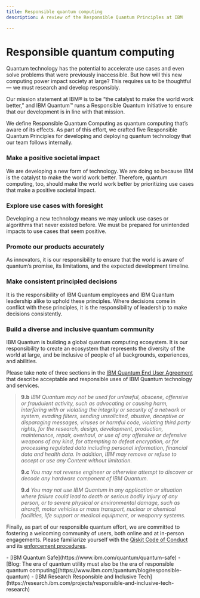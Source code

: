 ```yaml
---
title: Responsible quantum computing
description: A review of the Responsible Quantum Principles at IBM

---
```


# Responsible quantum computing

Quantum technology has the potential to accelerate use cases and even solve problems that were previously inaccessible. But how will this new computing power impact society at large? This requires us to be thoughtful — we must research and develop responsibly. 

Our mission statement at IBM&reg; is to be “the catalyst to make the world work better,” and IBM Quantum&trade; runs a Responsible Quantum Initiative to ensure that our development is in line with that mission. 

We define Responsible Quantum Computing as quantum computing that’s aware of its effects. As part of this effort, we crafted five Responsible Quantum Principles for developing and deploying quantum technology that our team follows internally. 

### Make a positive societal impact

We are developing a new form of technology. We are doing so because IBM is the catalyst to make the world work better. Therefore, quantum computing, too, should make the world work better by prioritizing use cases that make a positive societal impact.

### Explore use cases with foresight

Developing a new technology means we may unlock use cases or algorithms that never existed before. We must be prepared for unintended impacts to use cases that seem positive.

### Promote our products accurately

As innovators, it is our responsibility to ensure that the world is aware of quantum’s promise, its limitations, and the expected development timeline.

### Make consistent principled decisions

It is the responsibility of IBM Quantum employees and IBM Quantum leadership alike to uphold these principles. Where decisions come in conflict with these principles, it is the responsibility of leadership to make decisions consistently.

### Build a diverse and inclusive quantum community

IBM Quantum is building a global quantum computing ecosystem. It is our responsibility to create an ecosystem that represents the diversity of the world at large, and be inclusive of people of all backgrounds, experiences, and abilities.

Please take note of three sections in the [IBM Quantum End User Agreement](https://quantum.ibm.com/terms) that describe acceptable and responsible uses of IBM Quantum technology and services. 

> **9.b** *IBM Quantum may not be used for unlawful, obscene, offensive or fraudulent activity, such as advocating or causing harm, interfering with or violating the integrity or security of a network or system, evading filters, sending unsolicited, abusive, deceptive or disparaging messages, viruses or harmful code, violating third party rights, for the research, design, development, production, maintenance, repair, overhaul, or use of any offensive or defensive weapons of any kind, for attempting to defeat encryption, or for processing regulated data including personal information, financial data and health data. In addition, IBM may remove or refuse to accept or use any Content without limitation.*
>
> **9.c** *You may not reverse engineer or otherwise attempt to discover or decode any hardware component of IBM Quantum.*
>
> **9.d** *You may not use IBM Quantum in any application or situation where failure could lead to death or serious bodily injury of any person, or to severe physical or environmental damage, such as aircraft, motor vehicles or mass transport, nuclear or chemical facilities, life support or medical equipment, or weaponry systems.*

Finally, as part of our responsible quantum effort, we are committed to fostering a welcoming community of users, both online and at in-person engagements. Please familiarize yourself with the [Qiskit Code of Conduct](/open-source/code-of-conduct) and its [enforcement procedures](/open-source/code-of-conduct#responsibilities-enforcement).

<Admonition type="tip" title="Learn more">
    - [IBM Quantum Safe](https://www.ibm.com/quantum/quantum-safe)
    - [Blog: The era of quantum utility must also be the era of responsible quantum computing](https://www.ibm.com/quantum/blog/responsible-quantum)
    - [IBM Research Responsible and Inclusive Tech](https://research.ibm.com/projects/responsible-and-inclusive-tech-research)
</Admonition>
